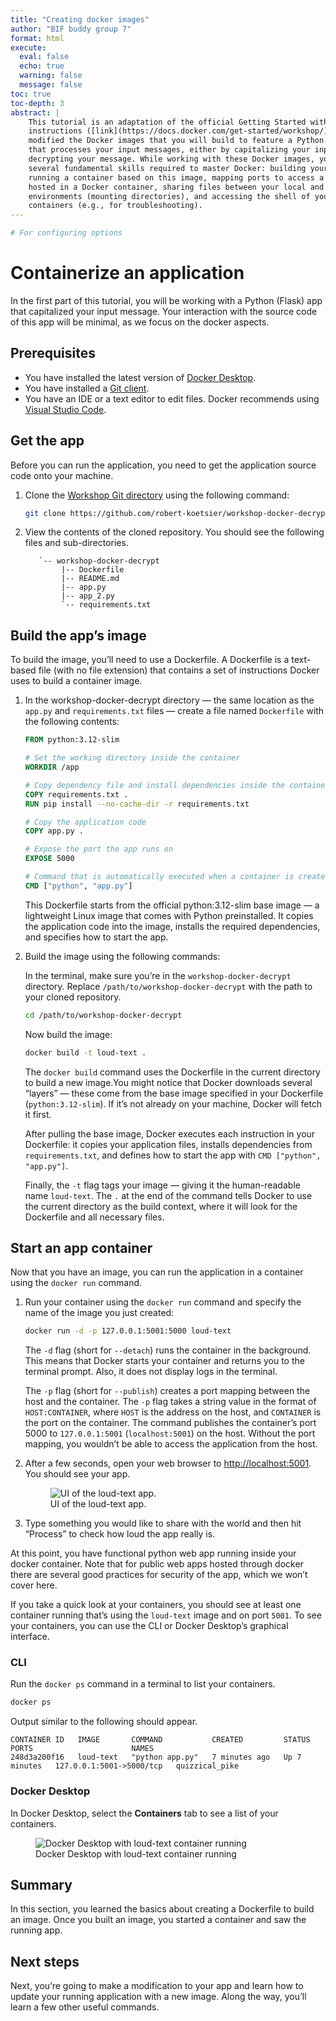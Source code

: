 ```yaml
---
title: "Creating docker images"
author: "BIF buddy group 7"
format: html
execute:
  eval: false
  echo: true
  warning: false
  message: false
toc: true
toc-depth: 3
abstract: |
    This tutorial is an adaptation of the official Getting Started with Docker 
    instructions ([link](https://docs.docker.com/get-started/workshop/)). We have 
    modified the Docker images that you will build to feature a Python (Flask) app 
    that processes your input messages, either by capitalizing your input text or 
    decrypting your message. While working with these Docker images, you will learn 
    several fundamental skills required to master Docker: building your own image, 
    running a container based on this image, mapping ports to access a web app 
    hosted in a Docker container, sharing files between your local and Docker 
    environments (mounting directories), and accessing the shell of your Docker 
    containers (e.g., for troubleshooting).
---
```


```r
# For configuring options
```


# Containerize an application

In the first part of this tutorial, you will be working with a Python (Flask) app
that capitalized your input message. Your interaction with the source code of this
app will be minimal, as we focus on the docker aspects.

## Prerequisites

- You have installed the latest version of [Docker Desktop](https://docs.docker.com/get-started/get-docker/).
- You have installed a [Git client](https://git-scm.com/downloads).
- You have an IDE or a text editor to edit files. Docker recommends using [Visual Studio Code](https://code.visualstudio.com/).

## Get the app

Before you can run the application, you need to get the application source code 
onto your machine.

1. Clone the [Workshop Git directory](https://github.com/robert-koetsier/workshop-docker-decrypt/tree/main) using the following command:

   ```bash
   git clone https://github.com/robert-koetsier/workshop-docker-decrypt.git
   ```

2. View the contents of the cloned repository. You should see the following files and sub-directories.

   ```text
      `-- workshop-docker-decrypt
           |-- Dockerfile
           |-- README.md
           |-- app.py
           |-- app_2.py
           `-- requirements.txt
   ```

## Build the app's image

To build the image, you'll need to use a Dockerfile. A Dockerfile is a text-based 
file (with no file extension) that contains a set of instructions Docker uses to 
build a container image.

1. In the workshop-docker-decrypt directory — the same location as the `app.py` and 
`requirements.txt` files — create a file named `Dockerfile` with the following 
contents:

   ```Dockerfile
   FROM python:3.12-slim
   
   # Set the working directory inside the container
   WORKDIR /app
   
   # Copy dependency file and install dependencies inside the container
   COPY requirements.txt .
   RUN pip install --no-cache-dir -r requirements.txt
   
   # Copy the application code
   COPY app.py .
   
   # Expose the port the app runs on
   EXPOSE 5000
   
   # Command that is automatically executed when a container is created
   CMD ["python", "app.py"]
   ```
   
   This Dockerfile starts from the official python:3.12-slim base image — a 
   lightweight Linux image that comes with Python preinstalled. It copies the 
   application code into the image, installs the required dependencies, and 
   specifies how to start the app.

2. Build the image using the following commands:
   
   In the terminal, make sure you’re in the `workshop-docker-decrypt` directory. 
   Replace `/path/to/workshop-docker-decrypt` with the path to your cloned repository.
   
   ```bash
   cd /path/to/workshop-docker-decrypt
   ```
   
   Now build the image:
   
   ```bash
   docker build -t loud-text .
   ```
   
   The `docker build` command uses the Dockerfile in the current directory to build 
   a new image.You might notice that Docker downloads several “layers” — these come 
   from the base image specified in your Dockerfile (`python:3.12-slim`). If it’s not 
   already on your machine, Docker will fetch it first.
   
   After pulling the base image, Docker executes each instruction in your Dockerfile: 
   it copies your application files, installs dependencies from `requirements.txt`, 
   and defines how to start the app with `CMD ["python", "app.py"]`.
   
   Finally, the `-t` flag tags your image — giving it the human-readable name 
   `loud-text`. The `.` at the end of the command tells Docker to use the current 
   directory as the build context, where it will look for the Dockerfile and all 
   necessary files.
   
## Start an app container

Now that you have an image, you can run the application in a container using the 
`docker run` command.

1. Run your container using the `docker run` command and specify the name of the 
image you just created:
   
   ```bash
   docker run -d -p 127.0.0.1:5001:5000 loud-text
   ```
   
   The `-d` flag (short for `--detach`) runs the container in the background.
   This means that Docker starts your container and returns you to the terminal
   prompt. Also, it does not display logs in the terminal.
   
   The `-p` flag (short for `--publish`) creates a port mapping between the
   host and the container. The `-p` flag takes a string value in the format of
   `HOST:CONTAINER`, where `HOST` is the address on the host, and `CONTAINER`
   is the port on the container. The command publishes the container's port
   5000 to `127.0.0.1:5001` (`localhost:5001`) on the host. Without the port
   mapping, you wouldn't be able to access the application from the host.
   
2. After a few seconds, open your web browser to [http://localhost:5001](http://localhost:5001).
You should see your app.

   ![UI of the loud-text app.](images/app1.png)

3. Type something you would like to share with the world and then hit "Process" 
to check how loud the app really is.

At this point, you have functional python web app running inside your docker 
container. Note that for public web apps hosted through docker there are several
good practices for security of the app, which we won't cover here. 

If you take a quick look at your containers, you should see at least one container running that's using the `loud-text` image and on port `5001`. To see your containers, you can use the CLI or Docker Desktop's graphical interface.

::: {.panel-tabset}

### CLI

Run the `docker ps` command in a terminal to list your containers.

```bash
docker ps
```

Output similar to the following should appear.

```console
CONTAINER ID   IMAGE       COMMAND           CREATED         STATUS         PORTS                      NAMES
248d3a200f16   loud-text   "python app.py"   7 minutes ago   Up 7 minutes   127.0.0.1:5001->5000/tcp   quizzical_pike
```

### Docker Desktop

In Docker Desktop, select the **Containers** tab to see a list of your containers.

![Docker Desktop with loud-text container running](images/docker_ui.png)

:::

## Summary

In this section, you learned the basics about creating a Dockerfile to build an 
image. Once you built an image, you started a container and saw the running app.

## Next steps

Next, you're going to make a modification to your app and learn how to update 
your running application with a new image. Along the way, you'll learn a few other useful commands.
